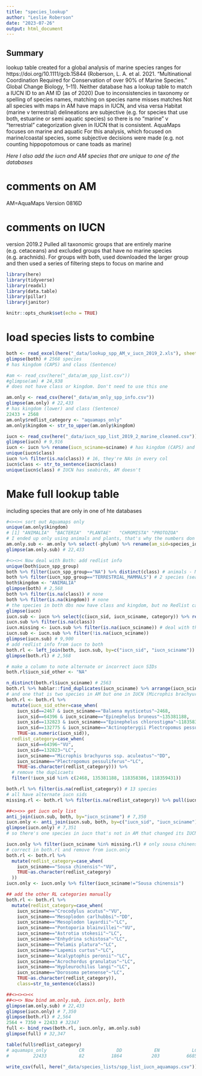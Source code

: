 ```yaml
---
title: "species_lookup"
author: "Leslie Roberson"
date: "2023-07-26"
output: html_document
---
```


## Summary

lookup table created for a global analysis of marine species ranges for https://doi.org/10.1111/gcb.15844 (Roberson, L. A. et al. 2021. “Multinational Coordination Required for Conservation of over 90% of Marine Species.” Global Change Biology, 1–11). 
Neither database has a lookup table to match a IUCN ID to an AM ID (as of 2020)
Due to inconsistencies in taxonomy or spelling of species names, matching on species name misses matches
Not all species with maps in AM have maps in IUCN, and visa versa
Habitat (marine v terrestrial) delineations are subjective (e.g. for species that use both, estuarine or semi aquatic species) so there is no "marine" v "terrestrial" categorization given in IUCN that is consistent. AquaMaps focuses on marine and aquatic 
For this analysis, which focused on marine/coastal species, some subjective decisions were made (e.g. not counting hippopotomous or cane toads as marine)

*Here I also add the iucn and AM species that are unique to one of the databases*

# comments on AM
AM=AquaMaps
Version 0816D

# comments on IUCN
version 2019.2
Pulled all taxonomic groups that are entirely marine (e.g. cetaceans) and excluded groups that have no marine species (e.g. arachnids). For groups with both, used downloaded the larger group and then used a series of filtering steps to focus on marine and


```r

library(here)
library(tidyverse)
library(readxl)
library(data.table)
library(pillar)
library(janitor)

knitr::opts_chunk$set(echo = TRUE)
```

# load species lists to combine
```r

both <- read_excel(here("_data/lookup_spp_AM_v_iucn_2019_2.xls"), sheet=2)
glimpse(both) # 2568 species
# has kingdom (CAPS) and class (Sentence)

#am <- read_csv(here("_data/am_spp_list.csv"))
#glimpse(am) # 24,938
# does not have class or kingdom. Don't need to use this one

am.only <- read_csv(here("_data/am_only_spp_info.csv"))
glimpse(am.only) # 22,433
# has kingdom (lower) and class (Sentence)
22433 + 2568
am.only$redlist_category <- "aquamaps_only"
am.only$kingdom <- str_to_upper(am.only$kingdom)

iucn <- read_csv(here("_data/iucn_spp_list_2019_2_marine_cleaned.csv"))
glimpse(iucn) # 9,916
iucn <- iucn %>% rename(iucn_sciname=sciname) # has kingdom (CAPS) and class (CAPS)
unique(iucn$class)
iucn %>% filter(is.na(class)) # 16, they're NAs in every col
iucn$class <- str_to_sentence(iucn$class) 
unique(iucn$class) # IUCN has seabirds, AM doesn't

```

# Make full lookup table
including species that are only in one of hte databases
```r

#<><>< sort out Aquamaps only 
unique(am.only$kingdom)
# [1] "ANIMALIA"  "BACTERIA"  "PLANTAE"   "CHROMISTA" "PROTOZOA" 
# I ended up only using animals and plants, that's why the numbers don't add up to "am_spp_list"
am.only.sub <- am.only %>% select(-phylum) %>% rename(am_sid=species_id, am_sciname=sciname)
glimpse(am.only.sub) # 22,433

#<><>< Now deal with Both: add redlist info
unique(both$iucn_spp_group)
both %>% filter(iucn_spp_group=="NA") %>% distinct(class) # animals - Mammals, fish, shrks
both %>% filter(iucn_spp_group=="TERRESTRIAL_MAMMALS") # 2 species (sea otter and the Eurasian otter) are in AM but called terrestrial in IUCN
both$kingdom <- "ANIMALIA"
glimpse(both) # 2,568
both %>% filter(is.na(class)) # none
both %>% filter(is.na(kingdom)) # none
# the species in both dbs now have class and kingdom, but no Redlist category
glimpse(iucn)
iucn.sub <- iucn %>% select(c(iucn_sid, iucn_sciname, category)) %>% rename(redlist_category=category)
iucn.sub %>% filter(is.na(class))
iucn.missing <- iucn.sub %>% filter(is.na(iucn_sciname)) # deal with these 16 species later
iucn.sub <- iucn.sub %>% filter(!is.na(iucn_sciname))
glimpse(iucn.sub) # 9,900
# add redlist info from iucn to both
both.rl <- left_join(both, iucn.sub, by=c("iucn_sid", "iucn_sciname"))
glimpse(both.rl) # 2,568

# make a column to note alternate or incorrect iucn SIDs
both.rl$iucn_sid_other <- "NA"

n_distinct(both.rl$iucn_sciname) # 2563
both.rl %>% hablar::find_duplicates(iucn_sciname) %>% arrange(iucn_sciname)# 5 problems, it's values in other columsn
# and one that is two species in AM but one in IUCN (Microphis brachyurus ssp. aculeatus)
both.rl <- both.rl %>%
  mutate(iucn_sid_other=case_when(
    iucn_sid==2467 & iucn_sciname=="Balaena mysticetus"~2468,
    iucn_sid==64396 & iucn_sciname=="Epinephelus bruneus"~135381188,
    iucn_sid==132823 & iucn_sciname=="Epinephelus chlorostigma"~118358386,
    iucn_sid==132775 & iucn_sciname=="Actinopterygii Plectropomus pessuliferus"~118359431,
    TRUE~as.numeric(iucn_sid)),
  redlist_category=case_when(
    iucn_sid==64396~"VU",
    iucn_sid==132823~"LC",
    iucn_sciname=="Microphis brachyurus ssp. aculeatus"~"DD",
    iucn_sciname=="Plectropomus pessuliferus"~"LC",
    TRUE~as.character(redlist_category))) %>%
  # remove the duplicaets
  filter(!iucn_sid %in% c(2468, 135381188, 118358386, 118359431))

both.rl %>% filter(is.na(redlist_category)) # 13 species 
# all have alternate iucn sids
missing.rl <- both.rl %>% filter(is.na(redlist_category)) %>% pull(iucn_sciname)

##<><>> get iucn only list
anti_join(iucn.sub, both, by="iucn_sciname") # 7,350
iucn.only <- anti_join(iucn.sub, both, by=c("iucn_sid", "iucn_sciname"))
glimpse(iucn.only) # 7,351
# so there's one species in iucn that's not in AM that changed its IUCN SID

iucn.only %>% filter(iucn_sciname %in% missing.rl) # only sousa chinensis
# correct in both.rl and remove from iucn.only
both.rl <- both.rl %>% 
  mutate(redlist_category=case_when(
    iucn_sciname=="Sousa chinensis"~"VU",
    TRUE~as.character(redlist_category)
  ))
iucn.only <- iucn.only %>% filter(iucn_sciname!="Sousa chinensis")

## add the other RL categories manually
both.rl <- both.rl %>%
  mutate(redlist_category=case_when(
    iucn_sciname=="Crocodylus acutus"~"VU",
    iucn_sciname=="Mesoplodon carlhubbsi"~"DD",
    iucn_sciname=="Mesoplodon layardii"~"LC",
    iucn_sciname=="Pontoporia blainvillei"~"VU",
    iucn_sciname=="Astrotia stokesii"~"LC",
    iucn_sciname=="Enhydrina schistosa"~"LC",
    iucn_sciname=="Pelamis platura"~"LC",
    iucn_sciname=="Lapemis curtus"~"LC",
    iucn_sciname=="Acalyptophis peronii"~"LC",
    iucn_sciname=="Acrochordus granulatus"~"LC",
    iucn_sciname=="Hypleurochilus langi"~"LC",
    iucn_sciname=="Dorosoma petenense"~"LC", 
    TRUE~as.character(redlist_category)),
    class=str_to_sentence(class))

##<><><><<
##<><> Now bind am.only.sub, iucn.only, both
glimpse(am.only.sub) # 22,433
glimpse(iucn.only) # 7,350
glimpse(both.rl) # 2,564
2564 + 7350 + 22433 # 32347
full <- bind_rows(both.rl, iucn.only, am.only.sub)
glimpse(full) # 32,347

table(full$redlist_category)
# aquamaps_only            CR            DD            EN            LC         LR/lc         LR/nt            NT            VU 
#         22433            82          1864           203          6685             1             3           452           624

write_csv(full, here("_data/species_lists/spp_list_iucn_aquamaps.csv")) # will add metadata in excel


```

